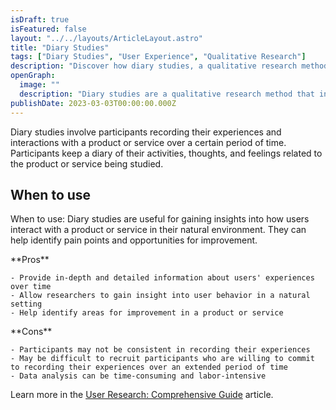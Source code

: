 ```yaml
---
isDraft: true
isFeatured: false
layout: "../../layouts/ArticleLayout.astro"
title: "Diary Studies"
tags: ["Diary Studies", "User Experience", "Qualitative Research"]
description: "Discover how diary studies, a qualitative research method, can provide in-depth insights into how users interact with a product or service over time. Learn about the pros and cons of this generative research method and how it can help identify pain points and areas for improvement."
openGraph:
  image: ""
  description: "Diary studies are a qualitative research method that involves participants recording their experiences with a product or service over time. Learn about the pros and cons of this generative research method and how it can help identify pain points and areas for improvement in user experience."
publishDate: 2023-03-03T00:00:00.000Z
---
```


Diary studies involve participants recording their experiences and interactions with a product or service over a certain period of time. Participants keep a diary of their activities, thoughts, and feelings related to the product or service being studied.

## When to use

When to use: Diary studies are useful for gaining insights into how users interact with a product or service in their natural environment. They can help identify pain points and opportunities for improvement.

<div class="mt-8 mb-8 grid grid-cols-2 divide-x overflow-hidden rounded-md border">
  <div class="py-6 px-10 space-y-4">
    **Pros**

    - Provide in-depth and detailed information about users' experiences over time
    - Allow researchers to gain insight into user behavior in a natural setting
    - Help identify areas for improvement in a product or service

  </div>
  <div class="py-6 px-10 space-y-4">
    **Cons**

    - Participants may not be consistent in recording their experiences
    - May be difficult to recruit participants who are willing to commit to recording their experiences over an extended period of time
    - Data analysis can be time-consuming and labor-intensive

  </div>
</div>

Learn more in the [User Research: Comprehensive Guide](/blog/user-research-comprehensive-guide/) article.
